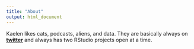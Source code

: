 ```yaml
---
title: "About"
output: html_document
---
```


Kaelen likes cats, podcasts, aliens, and data. They are basically always on [**twitter**](http://twitter.com/kaelen_medeiros) and always has two RStudio projects open at a time.